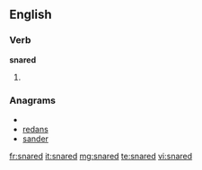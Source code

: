 ==English==

===Verb===
'''snared'''

# {{past of|[[snare]]}}

===Anagrams===
* {{alphagram|adenrs}}
* [[redans#English|redans]]
* [[sander#English|sander]]

[[fr:snared]]
[[it:snared]]
[[mg:snared]]
[[te:snared]]
[[vi:snared]]